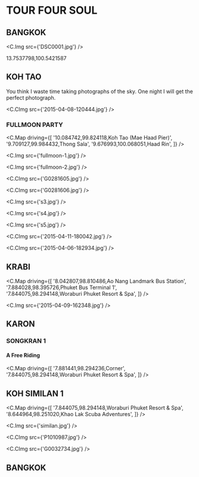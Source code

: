 
# TOUR FOUR SOUL

## BANGKOK

<C.Img src={'DSC0001.jpg'} />

13.7537798,100.5421587

## KOH TAO

You think I waste time taking photographs of the sky.
One night I will get the perfect photograph.

<C.CImg src={'2015-04-08-120444.jpg'} />

### FULLMOON PARTY

<C.Map
  driving={[
    '10.084742,99.824118,Koh Tao (Mae Haad Pier)',
    '9.709127,99.984432,Thong Sala',
    '9.676993,100.068051,Haad Rin',
]}
/>

<C.Img src={'fullmoon-1.jpg'} />

<C.Img src={'fullmoon-2.jpg'} />

<C.CImg src={'G0281605.jpg'} />

<C.CImg src={'G0281606.jpg'} />

<C.Img src={'s3.jpg'} />

<C.Img src={'s4.jpg'} />

<C.Img src={'s5.jpg'} />

<C.CImg src={'2015-04-11-180042.jpg'} />

<C.CImg src={'2015-04-06-182934.jpg'} />

## KRABI

<C.Map
  driving={[
    '8.042807,98.810486,Ao Nang Landmark Bus Station',
    '7.884028,98.395726,Phuket Bus Terminal 1',
    '7.844075,98.294148,Woraburi Phuket Resort & Spa',
]}
/>

<C.Img src={'2015-04-09-162348.jpg'} />

## KARON

### SONGKRAN 1

#### A Free Riding

<C.Map
  driving={[
    '7.881441,98.294236,Corner',
    '7.844075,98.294148,Woraburi Phuket Resort & Spa',
]}
/>

## KOH SIMILAN 1

<C.Map
  driving={[
    '7.844075,98.294148,Woraburi Phuket Resort & Spa',
    '8.644964,98.251020,Khao Lak Scuba Adventures',
]}
/>

<C.Img src={'similan.jpg'} />

<C.CImg src={'P1010987.jpg'} />

<C.CImg src={'G0032734.jpg'} />

## BANGKOK
